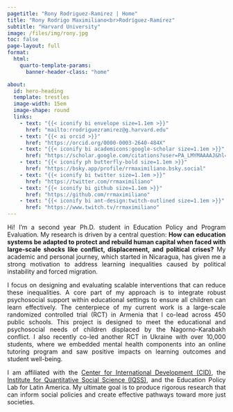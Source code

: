 ```yaml
---
pagetitle: "Rony Rodriguez-Ramirez | Home"
title: "Rony Rodrigo Maximiliano<br>Rodríguez-Ramírez"
subtitle: "Harvard University"
image: /files/img/rony.jpg
toc: false
page-layout: full
format:
  html:
    quarto-template-params:
      banner-header-class: "home"

about:
  id: hero-heading
  template: trestles
  image-width: 15em
  image-shape: round
  links:
    - text: "{{< iconify bi envelope size=1.1em >}}"
      href: "mailto:rrodriguezramirez@g.harvard.edu"
    - text: "{{< ai orcid >}}"
      href: "https://orcid.org/0000-0003-2640-484X"
    - text: "{{< iconify bi academicons:google-scholar size=1.1em >}}"
      href: "https://scholar.google.com/citations?user=PA_LMYMAAAAJ&hl=en"
    - text: "{{< iconify ph butterfly-bold size=1.1em >}}"
      href: "https://bsky.app/profile/rrmaximiliano.bsky.social"
    - text: "{{< iconify bi twitter size=1.1em >}}"
      href: "https://twitter.com/rrmaximiliano"
    - text: "{{< iconify bi github size=1.1em >}}"
      href: "https://github.com/rrmaximiliano"
    - text: "{{< iconify bi ant-design:twitch-outlined size=1.1em >}}"
      href: "https://www.twitch.tv/rrmaximiliano"  
---
```


<div style="text-align: justify">

Hi! I'm a second year Ph.D. student in Education Policy and Program Evaluation. My research is driven by a central question: **How can education systems be adapted to protect and rebuild human capital when faced with large-scale shocks like conflict, displacement, and political crises?** My academic and personal journey, which started in Nicaragua, has given me a strong motivation to address learning inequalities caused by political instability and forced migration.

I focus on designing and evaluating scalable interventions that can reduce these inequalities. A core part of my approach is to integrate robust psychosocial support within educational settings to ensure all children can learn effectively. The centerpiece of my current work is a large-scale randomized controlled trial (RCT) in Armenia that I co-lead across 450 public schools. This project is designed to meet the educational and psychosocial needs of children displaced by the Nagorno-Karabakh conflict. I also recently co-led another RCT in Ukraine with over 10,000 students, where we embedded mental health components into an online tutoring program and saw positive impacts on learning outcomes and student well-being.

I am affiliated with the [Center for International Development (CID)](https://www.hks.harvard.edu/centers/cid/about-cid/people/phd-affiliates/rony-rodrigo-maximiliano-rodriguez-ramirez), the [Institute for Quantitative Social Science (IQSS)](https://www.iq.harvard.edu/people/rony-rodrigo-maximiliano-rodriguez-ramirez), and the Education Policy Lab for Latin America. My ultimate goal is to produce rigorous research that can inform social policies and create effective pathways toward more just societies.

</div>